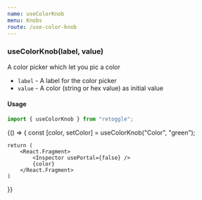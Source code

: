 ```yaml
---
name: useColorKnob
menu: Knobs
route: /use-color-knob
---
```



### useColorKnob(label, value)

A color picker which let you pic a color

- `label` - A label for the color picker
- `value` - A color (string or hex value) as initial value

#### Usage

```javascript
import { useColorKnob } from "retoggle";
```

<Playground>
{() => {
    const [color, setColor] = useColorKnob("Color", "green");

    return (
        <React.Fragment>
            <Inspector usePortal={false} />
            {color}
        </React.Fragment>
    )

}}

</Playground>
